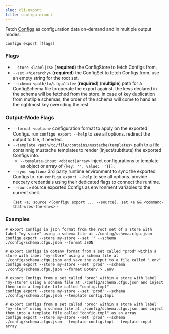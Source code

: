 ```yaml
---
slug: cli-export
title: configu export
---
```


Fetch [Configs](/terminology) as configuration data on-demand and in multiple output modes.

```shell
configu export [flags]
```

### Flags

- `--store <label|cs>` (**required**) the ConfigStore to fetch Configs from.
- `--set <hierarchy>` (**required**) the ConfigSet to fetch Configs from. use an empty string for the root set.
- `--schema <path/to/cfgu/file>` (**required**) (**multiple**) path for a ConfigSchema file to operate the export against. the keys declared in the schema will be fetched from the store. in case of key duplication from mutliple schemas, the order of the schema will come to hand as the rightmost key overriding the rest.

### Output-Mode Flags

- `--format <option>` configuration format to apply on the exported Configs. run `configu export --help` to see all options. redirect the output to file, if needed.
- `--template <path/to/file/contains/mustache/templates>` path to a file containnig mustache templates to render (inject/subtitute) the exported Configs into.
  - `--template-input <object|array>` inject configurations to template as object or array of `{key: '', value: ''}[]`.
- `--sync <option>` 3rd party runtime environment to sync the exported Configs to. run `configu export --help` to see all options. provide neccery credentials using their dedicated flags to connect the runtime.
- `--source` source exported Configs as environment variables to the current shell.
  ```shell
  (set -a; source <(configu export ... --source); set +a && <command-that-uses-the-envs>)
  ```

### Examples

```shell
# export Configs in json format from the root set of a store with label "my-store" using a schema file at ./config/schema.cfgu.json
configu export --store my-store --set '' --schema ./config/schema.cfgu.json --format JSON

# export Configs in dotenv format from a set called "prod" within a store with label "my-store" using a schema file at ./config/schema.cfgu.json and save the output to a file called ".env"
configu export --store my-store --set 'prod' --schema ./config/schema.cfgu.json --format Dotenv > .env

# export Configs from a set called "prod" within a store with label "my-store" using a schema file at ./config/schema.cfgu.json and inject them into a template file called "config.tmpl"
configu export --store my-store --set 'prod' --schema ./config/schema.cfgu.json --template config.tmpl

# export Configs from a set called "prod" within a store with label "my-store" using a schema file at ./config/schema.cfgu.json and inject them into a template file called "config.tmpl" as an array
configu export --store my-store --set 'prod' --schema ./config/schema.cfgu.json --template config.tmpl --template-input array
```
